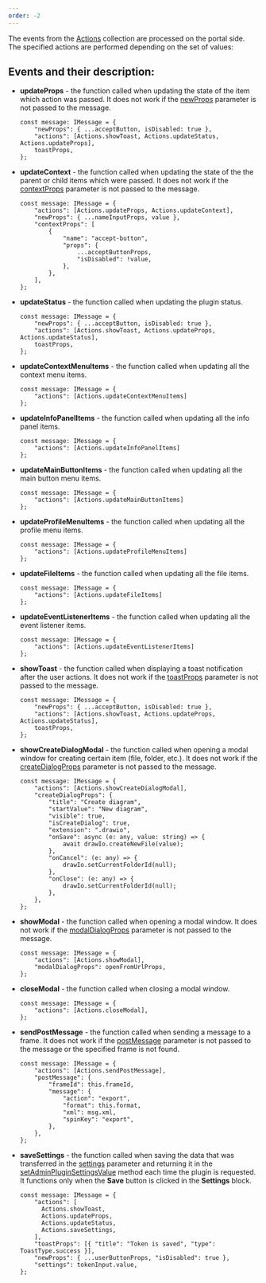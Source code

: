 ```yaml
---
order: -2
---
```

The events from the [Actions](/docspace/pluginssdk/codingplugin/pluginmessage#actions) collection are processed on the portal side. The specified actions are performed depending on the set of values:

## Events and their description:

* **updateProps** - the function called when updating the state of the item which action was passed. It does not work if the [newProps](/docspace/pluginssdk/codingplugin/pluginmessage#newProps) parameter is not passed to the message.

  ```
  const message: IMessage = {
      "newProps": { ...acceptButton, isDisabled: true },
      "actions": [Actions.showToast, Actions.updateStatus, Actions.updateProps],
      toastProps,
  };
  ```

* **updateContext** - the function called when updating the state of the the parent or child items which were passed. It does not work if the [contextProps](/docspace/pluginssdk/codingplugin/pluginmessage#contextProps) parameter is not passed to the message.

  ```
  const message: IMessage = {
      "actions": [Actions.updateProps, Actions.updateContext],
      "newProps": { ...nameInputProps, value },
      "contextProps": [
          {
              "name": "accept-button",
              "props": {
                  ...acceptButtonProps,
                  "isDisabled": !value,
              },
          },
      ],
  };
  ```

* **updateStatus** - the function called when updating the plugin status.

  ```
  const message: IMessage = {
      "newProps": { ...acceptButton, isDisabled: true },
      "actions": [Actions.showToast, Actions.updateProps, Actions.updateStatus],
      toastProps,
  };
  ```

* **updateContextMenuItems** - the function called when updating all the context menu items.

  ```
  const message: IMessage = {
      "actions": [Actions.updateContextMenuItems]
  };
  ```

* **updateInfoPanelItems** - the function called when updating all the info panel items.

  ```
  const message: IMessage = {
      "actions": [Actions.updateInfoPanelItems]
  };
  ```

* **updateMainButtonItems** - the function called when updating all the main button menu items.

  ```
  const message: IMessage = {
      "actions": [Actions.updateMainButtonItems]
  };
  ```

* **updateProfileMenuItems** - the function called when updating all the profile menu items.

  ```
  const message: IMessage = {
      "actions": [Actions.updateProfileMenuItems]
  };
  ```

* **updateFileItems** - the function called when updating all the file items.

  ```
  const message: IMessage = {
      "actions": [Actions.updateFileItems]
  };
  ```

* **updateEventListenerItems** - the function called when updating all the event listener items.

  ```
  const message: IMessage = {
      "actions": [Actions.updateEventListenerItems]
  };
  ```

* **showToast** - the function called when displaying a toast notification after the user actions. It does not work if the [toastProps](/docspace/pluginssdk/codingplugin/pluginmessage#toastProps) parameter is not passed to the message.

  ```
  const message: IMessage = {
      "newProps": { ...acceptButton, isDisabled: true },
      "actions": [Actions.showToast, Actions.updateProps, Actions.updateStatus],
      toastProps,
  };
  ```

* **showCreateDialogModal** - the function called when opening a modal window for creating certain item (file, folder, etc.). It does not work if the [createDialogProps](/docspace/pluginssdk/codingplugin/pluginmessage#createDialogProps) parameter is not passed to the message.

  ```
  const message: IMessage = {
      "actions": [Actions.showCreateDialogModal],
      "createDialogProps": {
          "title": "Create diagram",
          "startValue": "New diagram",
          "visible": true,
          "isCreateDialog": true,
          "extension": ".drawio",
          "onSave": async (e: any, value: string) => {
              await drawIo.createNewFile(value);
          },
          "onCancel": (e: any) => {
              drawIo.setCurrentFolderId(null);
          },
          "onClose": (e: any) => {
              drawIo.setCurrentFolderId(null);
          },
      },
  };
  ```

* **showModal** - the function called when opening a modal window. It does not work if the [modalDialogProps](/docspace/pluginssdk/codingplugin/pluginmessage#modalDialogProps) parameter is not passed to the message.

  ```
  const message: IMessage = {
      "actions": [Actions.showModal],
      "modalDialogProps": openFromUrlProps,
  };
  ```

* **closeModal** - the function called when closing a modal window.

  ```
  const message: IMessage = {
      "actions": [Actions.closeModal],
  };
  ```

* **sendPostMessage** - the function called when sending a message to a frame. It does not work if the [postMessage](/docspace/pluginssdk/codingplugin/pluginmessage#postMessage) parameter is not passed to the message or the specified frame is not found.

  ```
  const message: IMessage = {
      "actions": [Actions.sendPostMessage],
      "postMessage": {
          "frameId": this.frameId,
          "message": {
              "action": "export",
              "format": this.format,
              "xml": msg.xml,
              "spinKey": "export",
          },
      },
  };
  ```

* **saveSettings** - the function called when saving the data that was transferred in the [settings](/docspace/pluginssdk/codingplugin/pluginmessage#settings) parameter and returning it in the [setAdminPluginSettingsValue](/docspace/pluginssdk/codingplugin/plugintypes/settingsplugin#setAdminPluginSettingsValue) method each time the plugin is requested. It functions only when the **Save** button is clicked in the **Settings** block.

  ```
  const message: IMessage = {
      "actions": [
        Actions.showToast,
        Actions.updateProps,
        Actions.updateStatus,
        Actions.saveSettings,
      ],
      "toastProps": [{ "title": "Token is saved", "type": ToastType.success }],
      "newProps": { ...userButtonProps, "isDisabled": true },
      "settings": tokenInput.value,
  };
  ```
